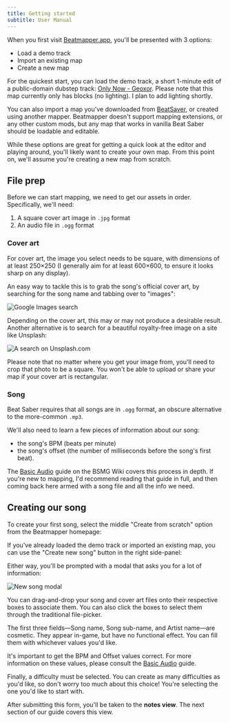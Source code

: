 ```yaml
---
title: Getting started
subtitle: User Manual
---
```


When you first visit [Beatmapper.app](https://beatmapper.app), you'll be presented with 3 options:

- Load a demo track
- Import an existing map
- Create a new map

For the quickest start, you can load the demo track, a short 1-minute edit of a public-domain dubstep track: [Only Now - Geoxor](https://soundcloud.com/geoxor_official/only-now). Please note that this map currently only has blocks (no lighting). I plan to add lighting shortly.

You can also import a map you've downloaded from [BeatSaver](https://beatsaver.com/), or created using another mapper. Beatmapper doesn't support mapping extensions, or any other custom mods, but any map that works in vanilla Beat Saber should be loadable and editable.

While these options are great for getting a quick look at the editor and playing around, you'll likely want to create your own map. From this point on, we'll assume you're creating a new map from scratch.

## File prep

Before we can start mapping, we need to get our assets in order. Specifically, we'll need:

1. A square cover art image in `.jpg` format
2. An audio file in `.ogg` format

### Cover art

For cover art, the image you select needs to be square, with dimensions of at least 250×250 (I generally aim for at least 600×600, to ensure it looks sharp on any display).

An easy way to tackle this is to grab the song's official cover art, by searching for the song name and tabbing over to "images":

![Google Images search](./images/google-image-search.png)

Depending on the cover art, this may or may not produce a desirable result. Another alternative is to search for a beautiful royalty-free image on a site like Unsplash:

![A search on Unsplash.com](./images/unsplash.png "Unsplash has many beautiful images")

Please note that no matter where you get your image from, you'll need to crop that photo to be a square. You won't be able to upload or share your map if your cover art is rectangular.

### Song

Beat Saber requires that all songs are in `.ogg` format, an obscure alternative to the more-common `.mp3`.

We'll also need to learn a few pieces of information about our song:

- the song's BPM (beats per minute)
- the song's offset (the number of milliseconds before the song's first beat).

The [Basic Audio](https://bsmg.wiki/mapping/basic-audio) guide on the BSMG Wiki covers this process in depth. If you're new to mapping, I'd recommend reading that guide in full, and then coming back here armed with a song file and all the info we need.

## Creating our song

To create your first song, select the middle "Create from scratch" option from the Beatmapper homepage:

If you've already loaded the demo track or imported an existing map, you can use the "Create new song" button in the right side-panel:

Either way, you'll be prompted with a modal that asks you for a lot of information:

![New song modal](./images/new-song-modal.png)

You can drag-and-drop your song and cover art files onto their respective boxes to associate them. You can also click the boxes to select them through the traditional file-picker.

The first three fields—Song name, Song sub-name, and Artist name—are cosmetic. They appear in-game, but have no functional effect. You can fill them with whichever values you'd like.

It's important to get the BPM and Offset values correct. For more information on these values, please consult the [Basic Audio](https://bsmg.wiki/mapping/basic-audio) guide.

Finally, a difficulty must be selected. You can create as many difficulties as you'd like, so don't worry too much about this choice! You're selecting the one you'd like to start with.

After submitting this form, you'll be taken to the **notes view**. The next section of our guide covers this view.
